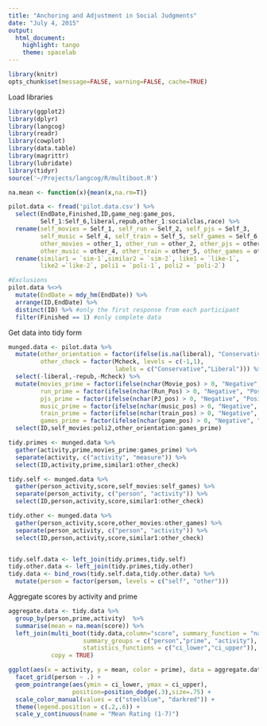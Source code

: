 ```yaml
---
title: "Anchoring and Adjustment in Social Judgments"
date: "July 4, 2015"
output:
  html_document:
    highlight: tango
    theme: spacelab
---
```

```r
library(knitr)
opts_chunk$set(message=FALSE, warning=FALSE, cache=TRUE)
```

Load libraries
```r
library(ggplot2)
library(dplyr)
library(langcog)
library(readr)
library(cowplot)
library(data.table)
library(magrittr)
library(lubridate)
library(tidyr)
source('~/Projects/langcog/R/multiboot.R')

na.mean <- function(x){mean(x,na.rm=T)}
```

```r
pilot.data <- fread('pilot.data.csv') %>%
  select(EndDate,Finished,ID,game_neg:game_pos,
         Self_1:Self_6,liberal,repub,other_1:socialclas,race) %>%
  rename(self_movies = Self_1, self_run = Self_2, self_pjs = Self_3,
         self_music = Self_4, self_train = Self_5, self_games = Self_6,
         other_movies = other_1, other_run = other_2, other_pjs = other_3,
         other_music = other_4, other_train = other_5, other_games = other_6) %>%
  rename(similar1 = `sim-1`,similar2 = `sim-2`, like1 = `like-1`, 
         like2 =`like-2`, poli1 = `poli-1`, poli2 = `poli-2`)

#Exclusions
pilot.data %<>%
  mutate(EndDate = mdy_hm(EndDate)) %>%
  arrange(ID,EndDate) %>%
  distinct(ID) %>% #only the first response from each participant
  filter(Finished == 1) #only complete data
```

Get data into tidy form
```r
munged.data <- pilot.data %>%
  mutate(other_orientation = factor(ifelse(is.na(liberal), "Conservative", "Liberal")),
         other_check = factor(Mcheck, levels = c(-1,1), 
                              labels = c("Conservative","Liberal"))) %>%
  select(-liberal,-repub,-Mcheck) %>%
  mutate(movies_prime = factor(ifelse(nchar(Movie_pos) > 0, "Negative", "Positive")),
         run_prime = factor(ifelse(nchar(Run_Pos) > 0, "Negative", "Positive")),
         pjs_prime = factor(ifelse(nchar(PJ_pos) > 0, "Negative", "Positive")),
         music_prime = factor(ifelse(nchar(music_pos) > 0, "Negative", "Positive")),
         train_prime = factor(ifelse(nchar(train_pos) > 0, "Negative", "Positive")),
         games_prime = factor(ifelse(nchar(game_pos) > 0, "Negative", "Positive"))) %>%
  select(ID,self_movies:poli2,other_orientation:games_prime)

tidy.primes <- munged.data %>%
  gather(activity,prime,movies_prime:games_prime) %>%
  separate(activity, c("activity", "measure")) %>%
  select(ID,activity,prime,similar1:other_check)

tidy.self <- munged.data %>%
  gather(person_activity,score,self_movies:self_games) %>%
  separate(person_activity, c("person", "activity")) %>%
  select(ID,person,activity,score,similar1:other_check)

tidy.other <- munged.data %>%
  gather(person_activity,score,other_movies:other_games) %>%
  separate(person_activity, c("person", "activity")) %>%
  select(ID,person,activity,score,similar1:other_check)


tidy.self.data <- left_join(tidy.primes,tidy.self)
tidy.other.data <- left_join(tidy.primes,tidy.other)
tidy.data <- bind_rows(tidy.self.data,tidy.other.data) %>%
  mutate(person = factor(person, levels = c("self", "other")))

```

Aggregate scores by activity and prime
```r
aggregate.data <- tidy.data %>%
  group_by(person,prime,activity)  %>%
  summarise(mean = na.mean(score)) %>%
  left_join(multi_boot(tidy.data,column="score", summary_function = "na.mean",
                     summary_groups = c("person","prime", "activity"),
                     statistics_functions = c("ci_lower","ci_upper")), 
            copy = TRUE)  
```


```r
ggplot(aes(x = activity, y = mean, color = prime), data = aggregate.data) +
  facet_grid(person ~ .) +
  geom_pointrange(aes(ymin = ci_lower, ymax = ci_upper),
                  position=position_dodge(.3),size=.75) +
  scale_color_manual(values = c("steelblue", "darkred")) +
  theme(legend.position = c(.2,.6)) + 
  scale_y_continuous(name = "Mean Rating (1-7)")
```

